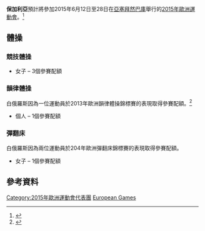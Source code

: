 {{expand|time=2015-03-11T13:34:53+00:00}}
{{Infobox country at games
| games        = 2015年歐洲運動會
| NOC          = BUL
| NOCname      = [[保加利亞奧林匹克委員會|保加利亞奧林匹克委員會]]
| competitors  = 103
| sports       = 9
| flagbearer   = 
| officials    = 
| location     = [[亞塞拜然|亞塞拜然]][[巴庫|巴庫]]
| start_date   = 2015年6月12日
| end_date     = 28日
| gold         = 
| silver       = 
| bronze       = 
| rank         = 
| app0         = auto
| website      = {{URL|www.bgolympic.org}}
}}

'''保加利亞'''預計將參加2015年6月12日至28日在[[亞塞拜然|亞塞拜然]][[巴庫|巴庫]]舉行的[[2015年歐洲運動會|2015年歐洲運動會]]。<ref>{{Cite web |url=http://www.baku2015.com/en/european-games/participants.aspx |title=Baku 2015 Participants |accessdate=2015-03-11 |archive-date=2014-03-28 |archive-url=https://web.archive.org/web/20140328060705/http://www.baku2015.com/en/european-games/participants.aspx |dead-url=yes }}</ref>

==體操==
{{main| 2015年歐洲運動會體操比賽}}

===競技體操===
*女子 – 3個參賽配額

===韻律體操===
白俄羅斯因為一位運動員於2013年歐洲韻律體操錦標賽的表現取得參賽配額。<ref>{{cite web |url=http://www.rhythmicgymnasticsresults.com/europe/2013/sen/qualaa.pdf/ |title=存档副本 |accessdate=2014-03-30 |deadurl=yes |archiveurl=https://web.archive.org/web/20140327074005/http://www.rhythmicgymnasticsresults.com/europe/2013/sen/qualaa.pdf |archivedate=2014-03-27 }}</ref>
* 個人 – 1個參賽配額

===彈翻床===
白俄羅斯因為兩位運動員於204年歐洲彈翻床錦標賽的表現取得參賽配額。
* 女子 – 1個參賽配額

==參考資料==
{{Reflist}}

{{Nations at the 2015 European Games}}
{{DEFAULTSORT:Bulgarian At The 2015 European Games}}
[[Category:2015年歐洲運動會代表團|Category:2015年歐洲運動會代表團]]
[[Category:2015年保加利亞體育|European Games]]